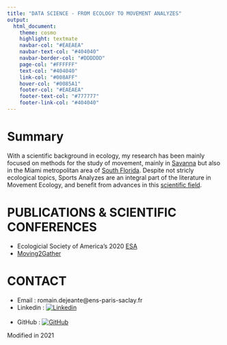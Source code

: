 ---
title: "DATA SCIENCE - FROM ECOLOGY TO MOVEMENT ANALYZES"
output:
  html_document:
    theme: cosmo
    highlight: textmate
    navbar-col: "#EAEAEA"
    navbar-text-col: "#404040"
    navbar-border-col: "#DDDDDD"
    page-col: "#FFFFFF"
    text-col: "#404040"
    link-col: "#008AFF"
    hover-col: "#0085A1"
    footer-col: "#EAEAEA"
    footer-text-col: "#777777"
    footer-link-col: "#404040"
---

# Summary

With a scientific background in ecology, my research has been mainly focused on methods for the study of movement, mainly in [Savanna](https://www.hluhluwegamereserve.com/) but also in the Miami metropolitan area of [South Florida](https://www.broward.org/Parks/Pages/park.aspx?park=40). Despite not stricly ecological topics, Sports Analyzes are an integral part of the literature in Movement Ecology, and benefit from advances in this [scientific field](https://arxiv.org/pdf/2006.00110.pdf).

# PUBLICATIONS & SCIENTIFIC CONFERENCES

* Ecologicial Society of America's 2020 [ESA](https://vimeo.com/444918505)
* [Moving2Gather](https://twitter.com/mablabuf/status/1243134612890693635)

# CONTACT

* Email : romain.dejeante@ens-paris-saclay.fr
* Linkedin : [![Linkedin](https://i.stack.imgur.com/gVE0j.png)](https://fr.linkedin.xn--com%20%20romain-dejeante-5703861b7-gc6u/)  
&nbsp;
* GitHub : [![GitHub](https://i.stack.imgur.com/tskMh.png)](https://github.com/Dejeante)

Modified in 2021



